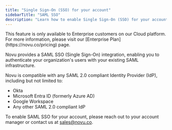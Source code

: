 ```yaml
---
title: "Single Sign-On (SSO) for your account"
sidebarTitle: "SAML SSO"
description: "Learn how to enable Single Sign-On (SSO) for your account."
---
```


<Note>
This feature is only available to Enterprise customers on our Cloud platform. For more information, please visit our [Enterprise Plan](https://novu.co/pricing) page.
</Note>

Novu provides a SAML SSO (Single Sign-On) integration, enabling you to authenticate your organization's users with your existing SAML infrastructure.

Novu is compatible with any SAML 2.0 compliant Identity Provider (IdP), including but not limited to:
- Okta
- Microsoft Entra ID (formerly Azure AD)
- Google Workspace
- Any other SAML 2.0 compliant IdP

To enable SAML SSO for your account, please reach out to your account manager or contact us at [sales@novu.co](mailto:sales@novu.co).